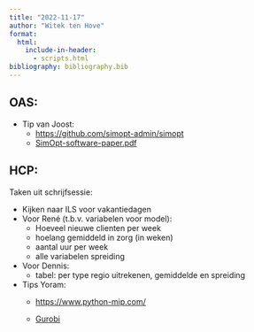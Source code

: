 ```yaml
---
title: "2022-11-17"
author: "Witek ten Hove"
format:
  html:
    include-in-header:
      - scripts.html
bibliography: bibliography.bib
---
```


## OAS:

-   Tip van Joost:
    -   <https://github.com/simopt-admin/simopt>
    -   [SimOpt-software-paper.pdf](https://eckman.engr.tamu.edu/wp-content/uploads/sites/233/2022/01/SimOpt-software-paper.pdf)

## HCP:

Taken uit schrijfsessie:

-   Kijken naar ILS voor vakantiedagen
-   Voor René (t.b.v. variabelen voor model):
    -   Hoeveel nieuwe clienten per week
    -   hoelang gemiddeld in zorg (in weken)
    -   aantal uur per week
    -   alle variabelen spreiding
-   Voor Dennis:
    -   tabel: per type regio uitrekenen, gemiddelde en spreiding
-   Tips Yoram:
    -   <https://www.python-mip.com/>

    -   [Gurobi](https://youtu.be/7sMhvLn02P8)
